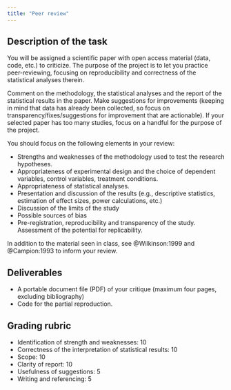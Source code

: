 ```yaml
---
title: "Peer review"
---
```



## Description of the task

You will be assigned a scientific paper with open access material (data, code, etc.) to criticize. The purpose of the project is to let you practice peer-reviewing, focusing on reproducibility and correctness of the statistical analyses therein.

Comment on the methodology, the statistical analyses and the report of the statistical results in the paper. Make suggestions for improvements (keeping in mind that data has already been collected, so focus on transparency/fixes/suggestions for improvement that are actionable). If your selected paper has too many studies, focus on a handful for the purpose of the project.


You should focus on the following elements in your review:

- Strengths and weaknesses of the methodology used to test the research hypotheses.
- Appropriateness of experimental design and the choice of dependent variables, control variables, treatment conditions.
- Appropriateness of statistical analyses.
- Presentation and discussion of the results (e.g., descriptive statistics, estimation of effect sizes, power calculations, etc.)
- Discussion of the limits of the study
- Possible sources of bias
- Pre-registration, reproducibility and transparency of the study. Assessment of the potential for replicability.

In addition to the material seen in class, see @Wilkinson:1999 and @Campion:1993 to inform your review. 


## Deliverables

- A portable document file (PDF) of your critique (maximum four pages, excluding bibliography)
- Code for the partial reproduction.

## Grading rubric

- Identification of strength and weaknesses: 10
- Correctness of the interpretation of statistical results: 10
- Scope: 10
- Clarity of report: 10
- Usefulness of suggestions: 5
- Writing and referencing: 5
